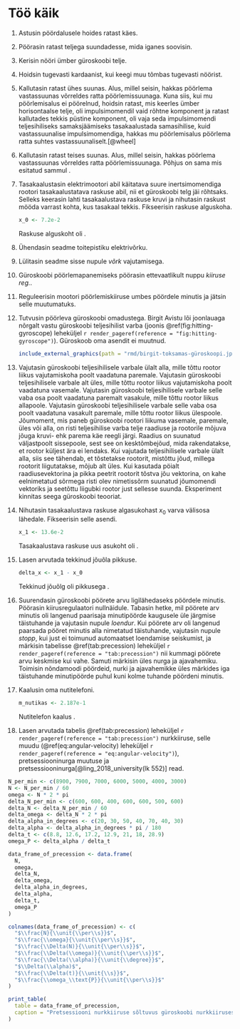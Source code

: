\onecolumn

# Töö käik

1. Astusin pöördalusele hoides ratast käes.

2. Pöörasin ratast teljega suundadesse, mida iganes soovisin.

3. Kerisin nööri ümber güroskoobi telje.

4. Hoidsin tugevasti kardaanist, kui keegi muu tõmbas tugevasti nöörist.

5. Kallutasin ratast ühes suunas. Alus, millel seisin, hakkas pöörlema vastassuunas võrreldes ratta pöörlemissuunaga. Kuna siis, kui mu pöörlemisalus ei pöörelnud, hoidsin ratast, mis keerles ümber horisontaalse telje, oli impulsimomendil vaid rõhtne komponent ja ratast kallutades tekkis püstine komponent, oli vaja seda impulsimomendi teljesihiliseks samaksjäämiseks tasakaalustada samasihilise, kuid vastassuunalise impulsimomendiga, hakkas mu pöörlemisalus pöörlema ratta suhtes vastassuunaliselt.[@wheel]

6. Kallutasin ratast teises suunas. Alus, millel seisin, hakkas pöörlema vastassuunas võrreldes ratta pöörlemissuunaga. Põhjus on sama mis esitatud sammul \num{5}.

7.  Tasakaalustasin elektrimootori abil käitatava suure inertsimomendiga rootori tasakaalustatava raskuse abil, nii et güroskoobi telg jäi rõhtsaks. Selleks keerasin lahti tasakaalustava raskuse kruvi ja nihutasin raskust mööda varrast kohta, kus tasakaal tekkis. Fikseerisin raskuse alguskoha.
    
    ```r
    x_0 <- 7.2e-2
    
    ```
    
    Raskuse alguskoht oli \qty{`r as.character(x_0)`}{\m}.
    
8. Ühendasin seadme toitepistiku elektrivõrku.

9. Lülitasin seadme sisse nupule *võrk* vajutamisega.

10. Güroskoobi pöörlemapanemiseks pöörasin ettevaatlikult nuppu *kiiruse reg.*.

11. Reguleerisin mootori pöörlemiskiiruse umbes \num{6000} pöördele minutis ja jätsin selle muutumatuks.

12. Tutvusin pöörleva güroskoobi omadustega. Birgit Avistu lõi joonlauaga nõrgalt vastu güroskoobi teljesihilist varba (joonis \@ref(fig:hitting-gyroscope) leheküljel `r render_pageref(reference = "fig:hitting-gyroscope")`). Güroskoob oma asendit ei muutnud.

    ```r
    include_external_graphics(path = "rmd/birgit-toksamas-güroskoopi.jpg")
    
    ```
    
13. Vajutasin güroskoobi teljesihilisele varbale ülalt alla, mille tõttu rootor liikus vajutamiskoha poolt vaadatuna paremale. Vajutasin güroskoobi teljesihilisele varbale alt üles, mille tõttu rootor liikus vajutamiskoha poolt vaadatuna vasemale. Vajutasin güroskoobi teljesihilisele varbale selle vaba osa poolt vaadatuna paremalt vasakule, mille tõttu rootor liikus allapoole. Vajutasin güroskoobi teljesihilisele varbale selle vaba osa poolt vaadatuna vasakult paremale, mille tõttu rootor liikus ülespoole. Jõumoment, mis paneb güroskoobi rootori liikuma vasemale, paremale, üles või alla, on risti teljesihilise varba telje raadiuse ja rootorile mõjuva jõuga kruvi- ehk parema käe reegli järgi. Raadius on suunatud väljastpoolt sissepoole, sest see on kesktõmbejõud, mida rakendatakse, et rootor küljest ära ei lendaks. Kui vajutada teljesihilisele varbale ülalt alla, siis see tähendab, et tõstetakse rootorit, mistõttu jõud, millega rootorit liigutatakse, mõjub alt üles. Kui kasutada pöialt raadiusevektorina ja pikka peetrit rootorit tõstva jõu vektorina, on kahe eelnimetatud sõrmega risti olev nimetissõrm suunatud jõumomendi vektoriks ja seetõttu liigubki rootor just sellesse suunda. Eksperiment kinnitas seega güroskoobi teooriat.

14. Nihutasin tasakaalustava raskuse algasukohast $x_0$ varva välisosa lähedale. Fikseerisin selle asendi.
    
    ```r
    x_1 <- 13.6e-2
    
    ```
    
    Tasakaalustava raskuse uus asukoht oli \qty{`r as.character(x_1)`}{\m}.
    
15. Lasen arvutada tekkinud jõuõla pikkuse.

    ```r
    delta_x <- x_1 - x_0
    
    ```
    
    Tekkinud jõuõlg oli pikkusega \qty{`r as.character(delta_x)`}{\m}.
    
16. Suurendasin güroskoobi pöörete arvu ligilähedaseks \num{10000} pöördele minutis. Pöörasin kiirusregulaatori nullnäidule. Tabasin hetke, mil pöörete arv minutis oli langenud paarisaja minutipöörde kaugusele üle järgmise täistuhande ja vajutasin nupule *loendur*. Kui pöörete arv oli langenud paarsada pööret minutis  alla nimetatud täistuhande, vajutasin nupule *stopp*, kui just ei toimunud automaatset loendamise seiskumist, ja märkisin tabelisse \@ref(tab:precession) leheküljel `r render_pageref(reference = "tab:precession")` nii kummagi pöörete arvu keskmise kui vahe. Samuti märkisin üles nurga ja ajavahemiku. Toimisin nõndamoodi pöördeid, nurki ja ajavahemikke üles märkides iga täistuhande minutipöörde puhul kuni kolme tuhande pöördeni minutis.

17. Kaalusin oma nutitelefoni.

    ```r
    m_nutikas <- 2.187e-1
    
    ```
    
    Nutitelefon kaalus \qty{`r as.character(m_nutikas)`}{\kg}.
    
18. Lasen arvutada tabelis \@ref(tab:precession) leheküljel `r render_pageref(reference = "tab:precession")` nurkkiiruse, selle muudu (\@ref(eq:angular-velocity) leheküljel `r render_pageref(reference = "eq:angular-velocity")`), pretsessiooninurga muutuse ja pretsessiooninurga[@ling_2018_university(lk 552)] read.

```r
N_per_min <- c(8900, 7900, 7000, 6000, 5000, 4000, 3000)
N <- N_per_min / 60
omega <- N * 2 * pi
delta_N_per_min <- c(600, 600, 400, 600, 600, 500, 600)
delta_N <- delta_N_per_min / 60
delta_omega <- delta_N * 2 * pi
delta_alpha_in_degrees <- c(20, 30, 50, 40, 70, 40, 30)
delta_alpha <- delta_alpha_in_degrees * pi / 180
delta_t <- c(8.8, 12.6, 17.2, 12.9, 21, 18, 28.9)
omega_P <- delta_alpha / delta_t

data_frame_of_precession <- data.frame(
  N,
  omega,
  delta_N,
  delta_omega,
  delta_alpha_in_degrees,
  delta_alpha,
  delta_t,
  omega_P
)

colnames(data_frame_of_precession) <- c(
  "$\\frac{N}{\\unit{\\per\\s}}$",
  "$\\frac{\\omega}{\\unit{\\per\\s}}$",
  "$\\frac{\\Delta(N)}{\\unit{\\per\\s}}$",
  "$\\frac{\\Delta(\\omega)}{\\unit{\\per\\s}}$",
  "$\\frac{\\Delta(\\alpha)}{\\unit{\\degree}}$",
  "$\\Delta(\\alpha)$",
  "$\\frac{\\Delta(t)}{\\unit{\\s}}$",
  "$\\frac{\\omega_\\text{P}}{\\unit{\\per\\s}}$"
)

print_table(
  table = data_frame_of_precession,
  caption = "Pretsessiooni nurkkiiruse sõltuvus güroskoobi nurkkiirusest."
)

```

\twocolumn
